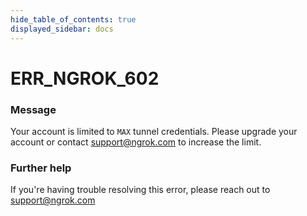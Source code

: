 ```yaml
---
hide_table_of_contents: true
displayed_sidebar: docs
---
```



# ERR_NGROK_602

### Message
Your account is limited to `MAX` tunnel credentials. Please upgrade your account or contact support@ngrok.com to increase the limit.

<ErrorDetails error='err_ngrok_602' />


### Further help
If you're having trouble resolving this error, please reach out to [support@ngrok.com](mailto:support@ngrok.com?subject=Help%20with%20ERR_NGROK_602)

